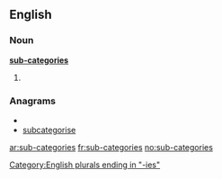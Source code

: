 ==English==
===Noun===
'''[[sub-]][[categories]]'''
# {{alternative plural of|[[sub-category]]|[[subcategories]]}}

===Anagrams===
* {{alphagram|abceegiorsstu}}
* [[subcategorise#English|subcategorise]]

[[Category:English plurals ending in "-ies"]]

[[ar:sub-categories]]
[[fr:sub-categories]]
[[no:sub-categories]]